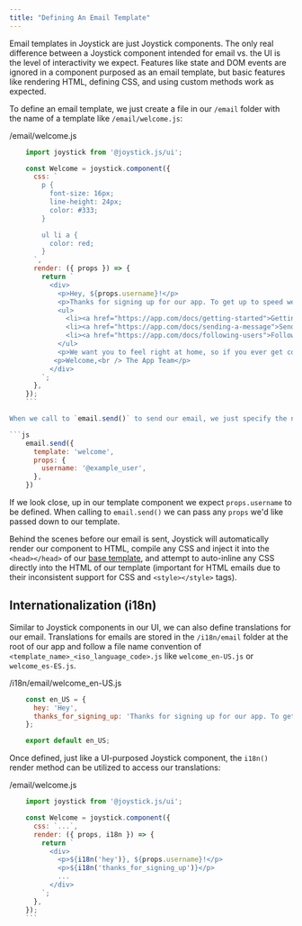 ```yaml
---
title: "Defining An Email Template"
---
```



Email templates in Joystick are just Joystick components. The only real difference between a Joystick component intended for email vs. the UI is the level of interactivity we expect. Features like state and DOM events are ignored in a component purposed as an email template, but basic features like rendering HTML, defining CSS, and using custom methods work as expected.

To define an email template, we just create a file in our `/email` folder with the name of a template like `/email/welcome.js`:

/email/welcome.js

```js
    import joystick from '@joystick.js/ui';

    const Welcome = joystick.component({
      css: `
        p {
          font-size: 16px;
          line-height: 24px;
          color: #333;
        }

        ul li a {
          color: red;
        }
      `,
      render: ({ props }) => {
        return `
          <div>
            <p>Hey, ${props.username}!</p>
            <p>Thanks for signing up for our app. To get up to speed we recommended checking out the following resources:</p>
            <ul>
              <li><a href="https://app.com/docs/getting-started">Getting Started</a></li>
              <li><a href="https://app.com/docs/sending-a-message">Sending a Message</a></li>
              <li><a href="https://app.com/docs/following-users">Following Users</a></li>
            </ul>
            <p>We want you to feel right at home, so if you ever get confused, feel free to hit reply on this email and we'll help you out!</p>
           <p>Welcome,<br /> The App Team</p>
          </div>
        `;
      },
    });
    ```

When we call to `email.send()` to send our email, we just specify the name of our template like so:

```js
    email.send({
      template: 'welcome',
      props: {
        username: '@example_user',
      },
    })
```
If we look close, up in our template component we expect `props.username` to be defined. When calling to `email.send()` we can pass any `props` we'd like passed down to our template.

Behind the scenes before our email is sent, Joystick will automatically render our component to HTML, compile any CSS and inject it into the `<head></head>` of our [base template](node/email/defining-a-base-template), and attempt to auto-inline any CSS directly into the HTML of our template (important for HTML emails due to their inconsistent support for CSS and `<style></style>` tags).

## Internationalization (i18n)

Similar to Joystick components in our UI, we can also define translations for our email. Translations for emails are stored in the `/i18n/email` folder at the root of our app and follow a file name convention of `<template_name>_<iso_language_code>.js` like `welcome_en-US.js` or `welcome_es-ES.js`.

/i18n/email/welcome_en-US.js

```js
    const en_US = {
      hey: 'Hey',
      thanks_for_signing_up: 'Thanks for signing up for our app. To get up to speed we recommended checking out the following resources:',
    };

    export default en_US;
```
Once defined, just like a UI-purposed Joystick component, the `i18n()` render method can be utilized to access our translations:

/email/welcome.js

```js
    import joystick from '@joystick.js/ui';

    const Welcome = joystick.component({
      css: `...`,
      render: ({ props, i18n }) => {
        return `
          <div>
            <p>${i18n('hey')}, ${props.username}!</p>
            <p>${i18n('thanks_for_signing_up')}</p>
            ...
          </div>
        `;
      },
    });
    ```
